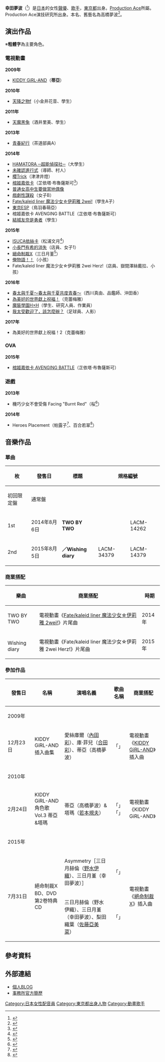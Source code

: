 {{配音員
|姓名 = 幸田夢波
|類型 = 
|圖片 = 
|圖片尺寸 = 
|圖片簡介 = 
|原名 = 高橋夢波
|外文名 = 幸田夢波
|外文 = 日文
|羅馬拼音 =
|英文名 = 
|暱稱 = 
|其他藝名 = 
|國籍 =
|民族 =
|籍貫 = 
|出生地= {{JPN}}[[東京都|東京都]]<ref name="profile">{{Cite web|url=http://www.production-ace.co.jp/k/kouda/|title=幸田夢波のプロフィール|publisher=Production Ace|accessdate=2016-08-06|deadurl=yes|archiveurl=https://web.archive.org/web/20160810083044/http://www.production-ace.co.jp/k/kouda/|archivedate=2016-08-10}}</ref>
|生年= 1992
|生月= 4
|生日= 18
|歿年= 
|歿月= 
|歿日= 
|逝世日期 = 
|逝世地點 = 
|職業 = 
|三圍 = 
|教育程度 = 
|宗教信仰 =
|配偶 = 
|兒女 = 
|父母 = 
|出身地 = 
|出道作 = 蒂亞（[[KIDDY_GiRL-AND|KIDDY GiRL-AND]]）
|代表作 = 
|活動時期 = 2009年－
|活躍年代 = 
|唱片公司 =
|所屬 = [[Production_Ace|Production Ace]]
|網站 = 
|相關團體 =
|module= {{Japanese|embed=yes|japanese=幸田 夢波|kana=こうだ ゆめは|romaji=KŌda Yumeha}}
}}
'''幸田夢波'''（{{bd|1992年|4月18日|catIdx=Kouda Yumeha}}<ref>{{Cite web|url=http://dreamwave-yumeha.cocolog-nifty.com/blog/2012/04/post-704d.html|title=ありがとう＼(^ω^)／|work=恋となみだとゆめのうた|accessdate=2012-01-01|deadurl=yes|archiveurl=https://web.archive.org/web/20140714175112/http://dreamwave-yumeha.cocolog-nifty.com/blog/2012/04/post-704d.html|archivedate=2014-07-14}}</ref>）是[[日本|日本]]的女性[[聲優|聲優]]、[[歌手|歌手]]，[[東京都|東京都]]出身。[[Production_Ace|Production Ace]]所屬。Production Ace演技研究所出身。本名、舊藝名為高橋夢波<ref>{{Cite web|url=http://dreamwave-yumeha.cocolog-nifty.com/about.html|title=プロフィール|work=恋となみだとゆめのうた|accessdate=2016-08-06|archive-date=2016-04-27|archive-url=https://web.archive.org/web/20160427145034/http://dreamwave-yumeha.cocolog-nifty.com/about.html|dead-url=no}}</ref>。

== 演出作品 ==
※'''粗體字'''為主要角色。
=== 電視動畫 ===
'''2009年'''
* [[KIDDY_GiRL-AND|KIDDY GiRL-AND]]（'''蒂亞'''）
'''2010年'''
* [[天降之物|天降之物f]]（小金井花音、學生）
'''2011年'''
* [[天魔黑兔|天魔黑兔]]（酒井里美、學生）
'''2013年'''
* [[青春紀行|青春紀行]]（茶道部員A）
'''2014年'''
* [[HAMATORA_─超能偵探社─|HAMATORA ─超能偵探社─]]（大學生）
* [[未確認進行式|未確認進行式]]（導師、村人）
* [[櫻Trick|櫻Trick]]（津津井燈）
* [[棺姬嘉依卡|棺姬嘉依卡]]（芷依塔·布魯薩斯可<ref>{{Cite web|publisher=アニメ『棺姫のチャイカ』公式サイト|title=キャスト|url=http://chaika-anime.jp/cast/|accessdate=2014-03-03|archive-date=2014-03-05|archive-url=https://web.archive.org/web/20140305153700/http://chaika-anime.jp/cast/|dead-url=no}}</ref>）
* [[普通女高中生要做當地偶像|普通女高中生要做當地偶像]]
* [[戲劇性謀殺|戲劇性謀殺]]（女子B）
* [[Fate/kaleid_liner_魔法少女☆伊莉雅|Fate/kaleid liner 魔法少女☆伊莉雅 2wei!]]（學生A子）
* [[東京ESP|東京ESP]]（鳥羽春萌亞）
* 棺姬嘉依卡 AVENGING BATTLE（芷依塔·布魯薩斯可）
* [[結城友奈是勇者|結城友奈是勇者]]（學生）
'''2015年'''
* [[ISUCA依絲卡|ISUCA依絲卡]]（松浦文月<ref>{{Cite web |date=2014-10-31 |url=http://isuca.net/news/staff_read |title=キャスト第2弾、エンディングアーティスト、新キャッチコピー公開！ |work=アニメ「ISUCA」公式サイト |accessdate=2014-10-31 |archive-date=2014-10-31 |archive-url=https://web.archive.org/web/20141031115542/http://isuca.net/news/staff_read |dead-url=no }}</ref>）
* [[小長門有希的消失|小長門有希的消失]]（店員、女子1）
* [[絕命制裁X|絕命制裁X]]（三日月堇<ref>{{Cite web |url=http://triagex-anime.jp/staff/ |title=Staff&Cast |work=トリアージX -イクス- TVアニメ公式サイト |accessdate=2015-03-05 |archive-date=2015-03-08 |archive-url=https://web.archive.org/web/20150308034000/http://triagex-anime.jp/staff/ |dead-url=no }}</ref>）
* [[俺物語！！|俺物語！！]]（小孩）
* Fate/kaleid liner 魔法少女☆伊莉雅 2wei Herz!（店員、嶽間澤絲戴拉、小孩）
'''2016年'''
* [[春&夏事件簿|春太與千夏～春太與千夏共度青春～]]（西川真由、品鑑師、沖田香）
* [[為美好的世界獻上祝福！|為美好的世界獻上祝福！]]（克蕾梅雅）
* [[魔裝學園H×H|魔裝學園H×H]]（學生、研究人員、作業員）
* [[我太受歡迎了，該怎麼辦？|我太受歡迎了，該怎麼辦？]]（足球員、人影）
'''2017年'''
* 為美好的世界獻上祝福！2（克蕾梅雅）

=== OVA ===
'''2015年'''
* [[棺姬嘉依卡|棺姬嘉依卡 AVENGING BATTLE]]（芷依塔·布魯薩斯可）

=== 遊戲 ===
'''2013年'''
* 機巧少女不會受傷 Facing "Burnt Red"（桜<ref>{{Cite web|publisher=機巧少女は傷つかない Facing "Burnt Red"|url=http://app.machine-doll.com/cast|title=キャスト一覧|accessdate=2013-11-20|deadurl=yes|archiveurl=https://web.archive.org/web/20131117091538/http://app.machine-doll.com/cast|archivedate=2013-11-17}}</ref>）
'''2014年'''
* Heroes Placement（帕露子<ref>{{Cite web|publisher=ヒーローズプレイスメント|url=https://hptcg.com/world/character/palco/|title=ぱる子|accessdate=2014-03-08|deadurl=yes|archiveurl=https://web.archive.org/web/20140308181409/https://hptcg.com/world/character/palco/|archivedate=2014-03-08}}</ref>、百合若翠<ref>{{Cite web|publisher=ヒーローズプレイスメント|url=https://hptcg.com/world/character/00104/|title=百合若翠|accessdate=2014-03-08|deadurl=yes|archiveurl=https://web.archive.org/web/20140308190647/https://hptcg.com/world/character/00104/|archivedate=2014-03-08}}</ref>）

== 音樂作品 ==
=== 單曲 ===
{| class="wikitable"
|-
! rowspan="2"|枚 !! rowspan="2"|發售日 !! rowspan="2"|標題 !! colspan="2"|規格編號 || rowspan="2"|最高位
|-
! 初回限定盤 !! 通常盤
|-
! 1st
| 2014年8月6日 || '''TWO BY TWO''' || || LACM-14262 || 91位
|-
! 2nd
| 2015年8月5日 || '''{{lang|ja|ハプニング☆ダイアリー}}／Wishing diary''' || LACM-34379 || LACM-14379 || 117位
|}

=== 商業搭配 ===
{| class="wikitable" style="font-size:small"
! 樂曲 !! 商業搭配 !! 時期
|-
| TWO BY TWO || 電視動畫《[[Fate/kaleid_liner_魔法少女☆伊莉雅|Fate/kaleid liner 魔法少女☆伊莉雅 2wei!]]》片尾曲 || 2014年
|-
| {{lang|ja|ハプニング☆ダイアリー}} || rowspan="2"|電視動畫《Fate/kaleid liner 魔法少女☆伊莉雅 2wei Herz!》片尾曲 || rowspan="2"|2015年
|-
| Wishing diary
|}

=== 參加作品 ===
{| class="wikitable" style="font-size:small"
! style="width:4.5em"|發售日 !! 名稱 !! 演唱名義 !! 歌曲名稱 !! 商業搭配
|-
! colspan="5"|2009年
|-
| 12月23日 || KIDDY GiRL-AND 插入曲集
| 愛絲庫爾（[[內田彩|內田彩]]）、庫·菲兒（[[合田彩|合田彩]]）、蒂亞（高橋夢波）
| 「{{lang|ja|うたを歌おう♪}}」
| 電視動畫《[[KIDDY_GiRL-AND|KIDDY GiRL-AND]]》插入曲
|-
! colspan="5"|2010年
|-
| 2月24日 || KIDDY GiRL-AND 角色歌 Vol.3 蒂亞&塔瑪
| 蒂亞（高橋夢波）&塔瑪（[[若本規夫|若本規夫]]）
| 「{{lang|ja|ディアだもん}}」<br />「{{lang|ja|キラリズム}}」
| 電視動畫《KIDDY GiRL-AND》
|-
! colspan="5"|2015年
|-
| rowspan="2"|7月31日 || rowspan="2"|絕命制裁X BD、DVD第2卷特典CD
| Asymmetry［三日月赫倫（[[野水伊織|野水伊織]]）、三日月堇（幸田夢波）］
| 「{{lang|ja|クリスタライズ}}」
| rowspan="2"|電視動畫《[[絕命制裁X|絕命制裁X]]》插入曲
|-
| 三日月赫倫（野水伊織）、三日月堇（幸田夢波）、梨田織葉（[[佐藤亞美菜|佐藤亞美菜]]）
| 「{{lang|ja|トリニティインフィニティ}}」
|}

== 參考資料 ==
{{reflist|2}}

== 外部連結 ==
* [https://web.archive.org/web/20160328093147/http://dreamwave-yumeha.cocolog-nifty.com/blog/ 個人BLOG]{{ja icon}}
* [https://web.archive.org/web/20160810083044/http://www.production-ace.co.jp/k/kouda/ 事務所官方簡歷]{{ja icon}}

{{Production Ace}}
{{Lantis}}
{{DEFAULTSORT:Kouda Yumeha}}
[[Category:日本女性配音員|Category:日本女性配音員]]
[[Category:東京都出身人物|Category:東京都出身人物]]
[[Category:動畫歌手|Category:動畫歌手]]